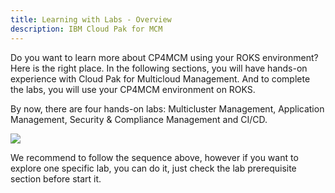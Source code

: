 ```yaml
---
title: Learning with Labs - Overview
description: IBM Cloud Pak for MCM
---
```


Do you want to learn more about CP4MCM using your ROKS environment? Here is the right place. In the following sections, you will have hands-on experience with Cloud Pak for Multicloud Management. And to complete the labs, you will use your CP4MCM environment on ROKS.

By now, there are four hands-on labs: Multicluster Management, Application Management, Security & Compliance Management and CI/CD.

![](images/toc-labs.png)

We recommend to follow the sequence above, however if you want to explore one specific lab, you can do it, just check the lab prerequisite section before start it.

